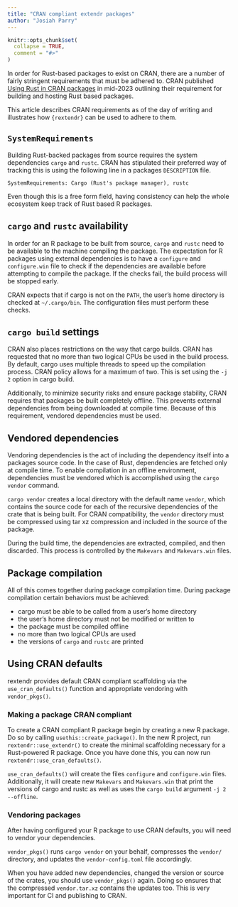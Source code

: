 ```yaml
---
title: "CRAN compliant extendr packages"
author: "Josiah Parry"
---
```


```r
knitr::opts_chunk$set(
  collapse = TRUE,
  comment = "#>"
)
```

In order for Rust-based packages to exist on CRAN, there are a number of
fairly stringent requirements that must be adhered to. CRAN published [Using Rust in CRAN packages](https://cran.r-project.org/web/packages/using_rust.html) in mid-2023 outlining their requirement for building and hosting Rust based packages. 

This article describes CRAN requirements as of the day of writing and illustrates how `{rextendr}` can be used to adhere to them. 

## `SystemRequirements`

Building Rust-backed packages from source requires the system dependencies `cargo` and `rustc`. CRAN has stipulated their preferred way of tracking this is using the following line in a packages `DESCRIPTION` file.

```
SystemRequirements: Cargo (Rust's package manager), rustc
```
Even though this is a free form field, having consistency can help the whole ecosystem keep track of Rust based R packages. 

## `cargo` and `rustc` availability

In order for an R package to be built from source, `cargo` and `rustc` need to be available to the machine compiling the package. The expectation for R packages using external dependencies is to have a `configure` and `configure.win` file to check if the dependencies are available before attempting to compile the package. If the checks fail, the build process will be stopped early. 

CRAN expects that if cargo is not on the `PATH`, the user's home directory is checked at `~/.cargo/bin`. The configuration files must perform these checks. 

## `cargo build` settings 

CRAN also places restrictions on the way that cargo builds. CRAN has requested that no more than two logical CPUs be used in the build process. By default, cargo uses multiple threads to speed up the compilation process. CRAN policy allows for a maximum of two. This is set using the `-j 2` option in cargo build. 

Additionally, to minimize security risks and ensure package stability, CRAN requires that packages be built completely offline. This prevents external dependencies from being downloaded at compile time. Because of this requirement, vendored dependencies must be used.

## Vendored dependencies 

Vendoring dependencies is the act of including the dependency itself into a packages source code. In the case of Rust, dependencies are fetched only at compile time. To enable compilation in an offline environment, dependencies must be vendored which is accomplished using the `cargo vendor` command. 

`cargo vendor` creates a local directory with the default name `vendor`, which contains the source code for each of the recursive dependencies of the crate that is being built. For CRAN compatibility, the `vendor` directory must be compressed using tar xz compression and included in the source of the package. 

During the build time, the dependencies are extracted, compiled, and then discarded. This process is controlled by the `Makevars` and `Makevars.win` files. 

## Package compilation

All of this comes together during package compilation time. During package compilation certain behaviors must be achieved: 

- cargo must be able to be called from a user's home directory
- the user's home directory must not be modified or written to 
- the package must be compiled offline 
- no more than two logical CPUs are used
- the versions of `cargo` and `rustc` are printed


## Using CRAN defaults

rextendr provides default CRAN compliant scaffolding via the `use_cran_defaults()` function and appropriate vendoring with `vendor_pkgs()`.

### Making a package CRAN compliant

To create a CRAN compliant R package begin by creating a new R package. Do so by calling `usethis::create_package()`. In the new R project, run `rextendr::use_extendr()` to create the minimal scaffolding necessary for a Rust-powered R package. Once you have done this, you can now run `rextendr::use_cran_defaults()`. 

`use_cran_defaults()` will create the files `configure` and `configure.win` files. Additionally, it will create new `Makevars` and `Makevars.win` that print the versions of cargo and rustc as well as uses the `cargo build` argument `-j 2 --offline`.

### Vendoring packages 

After having configured your R package to use CRAN defaults, you will need to vendor your dependencies.

`vendor_pkgs()` runs `cargo vendor` on your behalf, compresses the `vendor/` directory, and updates the `vendor-config.toml` file accordingly. 

When you have added new dependencies, changed the version or source of the crates, you should use `vendor_pkgs()` again. Doing so ensures that the compressed `vendor.tar.xz` contains the updates too. This is very important for CI and publishing to CRAN. 
